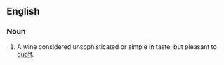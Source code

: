==English==

===Noun===
{{en-noun}}

# A wine considered unsophisticated or simple in taste, but pleasant to [[quaff]].